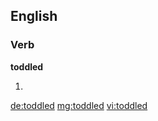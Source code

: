 ==English==

===Verb===
'''toddled'''

# {{en-past of|toddle}}

[[de:toddled]]
[[mg:toddled]]
[[vi:toddled]]